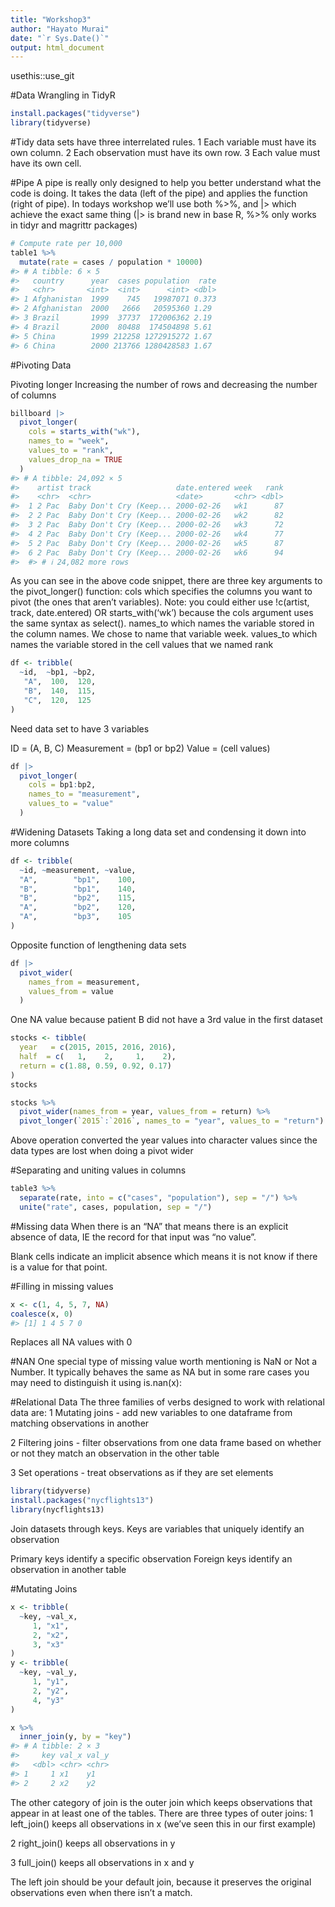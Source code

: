 ```yaml
---
title: "Workshop3"
author: "Hayato Murai"
date: "`r Sys.Date()`"
output: html_document
---
```

usethis::use_git

#Data Wrangling in TidyR
```r

install.packages("tidyverse")
library(tidyverse)

```
#Tidy data sets have three interrelated rules. 
1 Each variable must have its own column.
2 Each observation must have its own row.
3 Each value must have its own cell.

#Pipe 
A pipe is really only designed to help you better understand what the code is doing. It takes the data (left of the pipe) and applies the function (right of pipe). In todays workshop we’ll use both %>%, and |>  which achieve the exact same thing (|> is brand new in base R, %>% only works in tidyr and magrittr packages)

```r
# Compute rate per 10,000
table1 %>% 
  mutate(rate = cases / population * 10000)
#> # A tibble: 6 × 5
#>   country      year  cases population  rate
#>   <chr>       <int>  <int>      <int> <dbl>
#> 1 Afghanistan  1999    745   19987071 0.373
#> 2 Afghanistan  2000   2666   20595360 1.29 
#> 3 Brazil       1999  37737  172006362 2.19 
#> 4 Brazil       2000  80488  174504898 5.61 
#> 5 China        1999 212258 1272915272 1.67 
#> 6 China        2000 213766 1280428583 1.67

```
#Pivoting Data

Pivoting longer
Increasing the number of rows and decreasing the number of columns 


```r
billboard |> 
  pivot_longer(
    cols = starts_with("wk"), 
    names_to = "week", 
    values_to = "rank",
    values_drop_na = TRUE
  )
#> # A tibble: 24,092 × 5
#>    artist track                   date.entered week   rank
#>    <chr>  <chr>                   <date>       <chr> <dbl>
#>  1 2 Pac  Baby Don't Cry (Keep... 2000-02-26   wk1      87
#>  2 2 Pac  Baby Don't Cry (Keep... 2000-02-26   wk2      82
#>  3 2 Pac  Baby Don't Cry (Keep... 2000-02-26   wk3      72
#>  4 2 Pac  Baby Don't Cry (Keep... 2000-02-26   wk4      77
#>  5 2 Pac  Baby Don't Cry (Keep... 2000-02-26   wk5      87
#>  6 2 Pac  Baby Don't Cry (Keep... 2000-02-26   wk6      94
#>  #> # ℹ 24,082 more rows

```

As you can see in the above code snippet, there are three key arguments to the pivot_longer() function:
cols which specifies the columns you want to pivot (the ones that aren’t variables). Note: you could either use !c(artist, track, date.entered) OR starts_with('wk') because the cols argument uses the same syntax as select().
names_to which names the variable stored in the column names. We chose to name that variable week.
values_to which names the variable stored in the cell values that we named rank

```r
df <- tribble(
  ~id,  ~bp1, ~bp2,
   "A",  100,  120,
   "B",  140,  115,
   "C",  120,  125
)
```

Need data set to have 3 variables 

ID = (A, B, C)
Measurement = (bp1 or bp2)
Value = (cell values)

```r
df |> 
  pivot_longer(
    cols = bp1:bp2,
    names_to = "measurement",
    values_to = "value"
  )

```
#Widening Datasets
Taking a long data set and condensing it down into more columns 

```r
df <- tribble(
  ~id, ~measurement, ~value,
  "A",        "bp1",    100,
  "B",        "bp1",    140,
  "B",        "bp2",    115, 
  "A",        "bp2",    120,
  "A",        "bp3",    105
)
```

Opposite function of lengthening data sets

```r
df |> 
  pivot_wider(
    names_from = measurement,
    values_from = value
  )
```
One NA value because patient B did not have a 3rd value in the first dataset


```r

stocks <- tibble(
  year   = c(2015, 2015, 2016, 2016),
  half  = c(   1,    2,     1,    2),
  return = c(1.88, 0.59, 0.92, 0.17)
)
stocks

stocks %>% 
  pivot_wider(names_from = year, values_from = return) %>% 
  pivot_longer(`2015`:`2016`, names_to = "year", values_to = "return")

```
Above operation converted the year values into character values since the data types are lost when doing a pivot wider 

#Separating and uniting values in columns 

```r
table3 %>% 
  separate(rate, into = c("cases", "population"), sep = "/") %>%
  unite("rate", cases, population, sep = "/") 
```

#Missing data
When there is an "NA" that means there is an explicit absence of data, IE the record for that input was "no value". 

Blank cells indicate an implicit absence which means it is not know if there is a value for that point. 

#Filling in missing values 

```r
x <- c(1, 4, 5, 7, NA)
coalesce(x, 0)
#> [1] 1 4 5 7 0
```
Replaces all NA values with 0

#NAN
One special type of missing value worth mentioning is NaN or Not a Number. It typically behaves the same as NA but in some rare cases you may need to distinguish it using is.nan(x):





#Relational Data
The three families of verbs designed to work with relational data are:
1 Mutating joins - add new variables to one dataframe from matching observations in another

2 Filtering joins - filter observations from one data frame based on whether or not they match an observation in the other table

3 Set operations - treat observations as if they are set elements

```r
library(tidyverse)
install.packages("nycflights13")
library(nycflights13)
```

Join datasets through keys. Keys are variables that uniquely identify an observation 

Primary keys identify a specific observation 
Foreign keys identify an observation in another table

#Mutating Joins

```r
x <- tribble(
  ~key, ~val_x,
     1, "x1",
     2, "x2",
     3, "x3"
)
y <- tribble(
  ~key, ~val_y,
     1, "y1",
     2, "y2",
     4, "y3"
)

x %>% 
  inner_join(y, by = "key")
#> # A tibble: 2 × 3
#>     key val_x val_y
#>   <dbl> <chr> <chr>
#> 1     1 x1    y1   
#> 2     2 x2    y2
```
The other category of join is the outer join which keeps observations that appear in at least one of the tables. There are three types of outer joins:
1 left_join() keeps all observations in x (we’ve seen this in our first example)

2 right_join() keeps all observations in y

3 full_join() keeps all observations in x and y

The left join should be your default join, because it preserves the original observations even when there isn’t a match.


